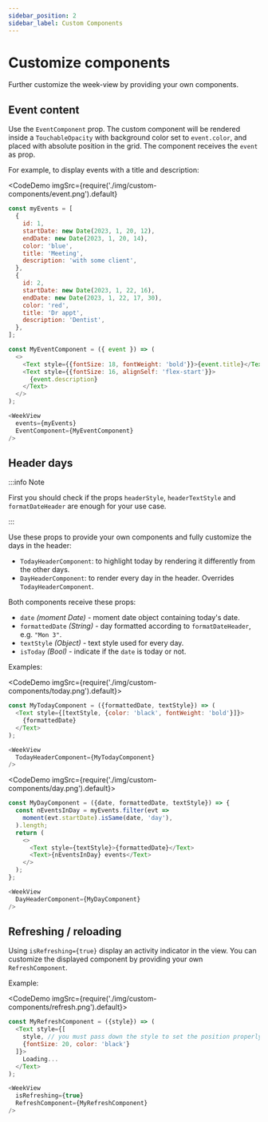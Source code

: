 ```yaml
---
sidebar_position: 2
sidebar_label: Custom Components
---
```


# Customize components

Further customize the week-view by providing your own components.


## Event content

Use the `EventComponent` prop. The custom component will be rendered inside a `TouchableOpacity` with background color set to `event.color`, and placed with absolute position in the grid. The component receives the `event` as prop.

For example, to display events with a title and description:

<CodeDemo
  imgSrc={require('./img/custom-components/event.png').default}
>

```js title="Custom EventComponent"
const myEvents = [
  {
    id: 1,
    startDate: new Date(2023, 1, 20, 12),
    endDate: new Date(2023, 1, 20, 14),
    color: 'blue',
    title: 'Meeting',
    description: 'with some client',
  },
  {
    id: 2,
    startDate: new Date(2023, 1, 22, 16),
    endDate: new Date(2023, 1, 22, 17, 30),
    color: 'red',
    title: 'Dr appt',
    description: 'Dentist',
  },
];

const MyEventComponent = ({ event }) => (
  <>
    <Text style={{fontSize: 18, fontWeight: 'bold'}}>{event.title}</Text>
    <Text style={{fontSize: 16, alignSelf: 'flex-start'}}>
      {event.description}
    </Text>
  </>
);

<WeekView
  events={myEvents}
  EventComponent={MyEventComponent}
/>
```

</CodeDemo>


## Header days

:::info Note

First you should check if the props `headerStyle`, `headerTextStyle` and `formatDateHeader` are enough for your use case.

:::


Use these props to provide your own components and fully customize the days in the header:
* `TodayHeaderComponent`: to highlight today by rendering it differently from the other days.
* `DayHeaderComponent`: to render every day in the header. Overrides `TodayHeaderComponent`.

Both components receive these props:
* `date` _(moment Date)_ - moment date object containing today's date.
* `formattedDate` _(String)_ - day formatted according to `formatDateHeader`, e.g. `"Mon 3"`.
* `textStyle` _(Object)_ - text style used for every day.
* `isToday` _(Bool)_ - indicate if the `date` is today or not.

Examples:

<CodeDemo imgSrc={require('./img/custom-components/today.png').default}>

```js title="Highlight today"
const MyTodayComponent = ({formattedDate, textStyle}) => (
  <Text style={[textStyle, {color: 'black', fontWeight: 'bold'}]}>
    {formattedDate}
  </Text>
);

<WeekView
  TodayHeaderComponent={MyTodayComponent}
/>
```

</CodeDemo>


<CodeDemo imgSrc={require('./img/custom-components/day.png').default}>

```js title="Display amount of events"
const MyDayComponent = ({date, formattedDate, textStyle}) => {
  const nEventsInDay = myEvents.filter(evt =>
    moment(evt.startDate).isSame(date, 'day'),
  ).length;
  return (
    <>
      <Text style={textStyle}>{formattedDate}</Text>
      <Text>{nEventsInDay} events</Text>
    </>
  );
};

<WeekView
  DayHeaderComponent={MyDayComponent}
/>
```

</CodeDemo>



## Refreshing / reloading

Using `isRefreshing={true}` display an activity indicator in the view. You can customize the displayed component by providing your own `RefreshComponent`.

Example:

<CodeDemo imgSrc={require('./img/custom-components/refresh.png').default}>

```js title="Display text when loading"
const MyRefreshComponent = ({style}) => (
  <Text style={[
    style, // you must pass down the style to set the position properly
    {fontSize: 20, color: 'black'}
  ]}>
    Loading...
  </Text>
);

<WeekView
  isRefreshing={true}
  RefreshComponent={MyRefreshComponent}
/>
```

</CodeDemo>

